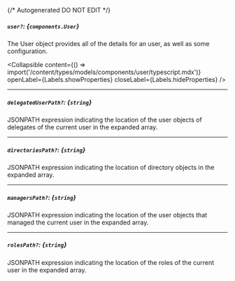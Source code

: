 {/* Autogenerated DO NOT EDIT  */}

##### `user?`: *{`components.User`}*
The User object provides all of the details for an user, as well as some configuration.

<Collapsible content={() => import('/content/types/models/components/user/typescript.mdx')} openLabel={Labels.showProperties} closeLabel={Labels.hideProperties} />


---
##### `delegatedUserPath?`: *{`string`}*
JSONPATH expression indicating the location of the user objects of delegates of the current user in the expanded array.

---
##### `directoriesPath?`: *{`string`}*
JSONPATH expression indicating the location of directory objects in the expanded array.

---
##### `managersPath?`: *{`string`}*
JSONPATH expression indicating the location of the user objects that managed the current user in the expanded array.

---
##### `rolesPath?`: *{`string`}*
JSONPATH expression indicating the location of the roles of the current user in the expanded array.


